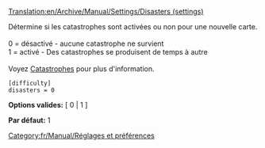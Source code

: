 [[Translation:en/Archive/Manual/Settings/Disasters (settings)]]


Détermine si les catastrophes sont activées ou non pour une nouvelle carte.<br><br>
0 = désactivé - aucune catastrophe ne survient<br>
1 = activé - Des catastrophes se produisent de temps à autre<br><br>
Voyez [[fr/Manual/Catastrophes|Catastrophes]] pour plus d'information.

<pre>
[difficulty]
disasters = 0
</pre>

'''Options valides:''' [ 0 | 1 ]

'''Par défaut:''' 1


[[Category:fr/Manual/Réglages et préférences]]